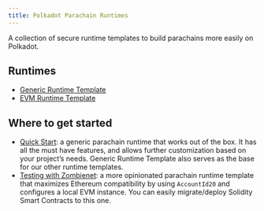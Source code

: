 ```yaml
---
title: Polkadot Parachain Runtimes
---
```


A collection of secure runtime templates to build parachains more easily on Polkadot.

## Runtimes
* [Generic Runtime Template](runtimes/generic.mdx)
* [EVM Runtime Template](runtimes/evm.mdx)

## Where to get started
* [Quick Start](guides/quick_start.mdx): a generic parachain runtime that works out of the box. It has all the must have features, and allows further customization based on your project’s needs. Generic Runtime Template also serves as the base for our other runtime templates.
* [Testing with Zombienet](guides/testing_with_zombienet.mdx): a more opinionated parachain runtime template that maximizes Ethereum compatibility by using `AccountId20` and configures a local EVM instance. You can easily migrate/deploy Solidity Smart Contracts to this one.
